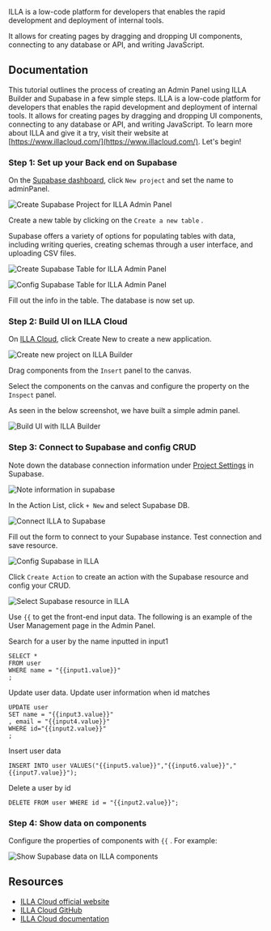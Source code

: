 ILLA is a low-code platform for developers that enables the rapid development and deployment of internal tools.

It allows for creating pages by dragging and dropping UI components, connecting to any database or API, and writing JavaScript.

## Documentation

This tutorial outlines the process of creating an Admin Panel using ILLA Builder and Supabase in a few simple steps. ILLA is a low-code platform for developers that enables the rapid development and deployment of internal tools. It allows for creating pages by dragging and dropping UI components, connecting to any database or API, and writing JavaScript. To learn more about ILLA and give it a try, visit their website at [https://www.illacloud.com/](https://www.illacloud.com/). Let's begin!

### Step 1: Set up your Back end on Supabase

On the [Supabase dashboard](https://supabase.com/dashboard/projects), click `New project` and set the name to adminPanel.

![Create Supabase Project for ILLA Admin Panel](https://obuldanrptloktxcffvn.supabase.co/storage/v1/object/public/images/integrations/illa/documentation/supabase-illa-project.png)

Create a new table by clicking on the `Create a new table` .

Supabase offers a variety of options for populating tables with data, including writing queries, creating schemas through a user interface, and uploading CSV files.

![Create Supabase Table for ILLA Admin Panel](https://obuldanrptloktxcffvn.supabase.co/storage/v1/object/public/images/integrations/illa/documentation/supabase-table-1.png)

![Config Supabase Table for ILLA Admin Panel](https://obuldanrptloktxcffvn.supabase.co/storage/v1/object/public/images/integrations/illa/documentation/supabase-table-2.png)

Fill out the info in the table. The database is now set up.

### Step 2: Build UI on ILLA Cloud

On [ILLA Cloud](https://cloud.illacloud.com/), click Create New to create a new application.

![Create new project on ILLA Builder](https://obuldanrptloktxcffvn.supabase.co/storage/v1/object/public/images/integrations/illa/documentation/supabase-illa-create-project.png)

Drag components from the `Insert` panel to the canvas.

Select the components on the canvas and configure the property on the `Inspect` panel.

As seen in the below screenshot, we have built a simple admin panel.

![Build UI with ILLA Builder](https://obuldanrptloktxcffvn.supabase.co/storage/v1/object/public/images/integrations/illa/documentation/supabase-illa-UI.png)

### Step 3: Connect to Supabase and config CRUD

Note down the database connection information under [Project Settings](https://supabase.com/dashboard/project/hdcfnsxpwwgboqomdrhp/settings/database) in Supabase.

![Note information in supabase](https://obuldanrptloktxcffvn.supabase.co/storage/v1/object/public/images/integrations/illa/documentation/supabase-information.png)

In the Action List, click `+ New` and select Supabase DB.

![Connect ILLA to Supabase](https://obuldanrptloktxcffvn.supabase.co/storage/v1/object/public/images/integrations/illa/documentation/supabase-illa-connect.png)

Fill out the form to connect to your Supabase instance. Test connection and save resource.

![Config Supabase in ILLA](https://obuldanrptloktxcffvn.supabase.co/storage/v1/object/public/images/integrations/illa/documentation/supabase-illa-connect-2.png)

Click `Create Action` to create an action with the Supabase resource and config your CRUD.

![Select Supabase resource in ILLA](https://obuldanrptloktxcffvn.supabase.co/storage/v1/object/public/images/integrations/illa/documentation/supabase-illa-select.png)

Use `{{` to get the front-end input data. The following is an example of the User Management page in the Admin Panel.

Search for a user by the name inputted in input1

```
SELECT *
FROM user
WHERE name = "{{input1.value}}"
;
```

Update user data. Update user information when id matches

```
UPDATE user
SET name = "{{input3.value}}"
, email = "{{input4.value}}"
WHERE id="{{input2.value}}"
;
```

Insert user data

```
INSERT INTO user VALUES("{{input5.value}}","{{input6.value}}","{{input7.value}}");
```

Delete a user by id

```
DELETE FROM user WHERE id = "{{input2.value}}";
```

### Step 4: Show data on components

Configure the properties of components with `{{` . For example:

![Show Supabase data on ILLA components](https://obuldanrptloktxcffvn.supabase.co/storage/v1/object/public/images/integrations/illa/documentation/supabase-illa-show-data.png)

## Resources

- [ILLA Cloud official website](https://www.illacloud.com/)
- [ILLA Cloud GitHub](https://github.com/illacloud/illa-builder)
- [ILLA Cloud documentation](https://www.illacloud.com/docs/about-illa)
